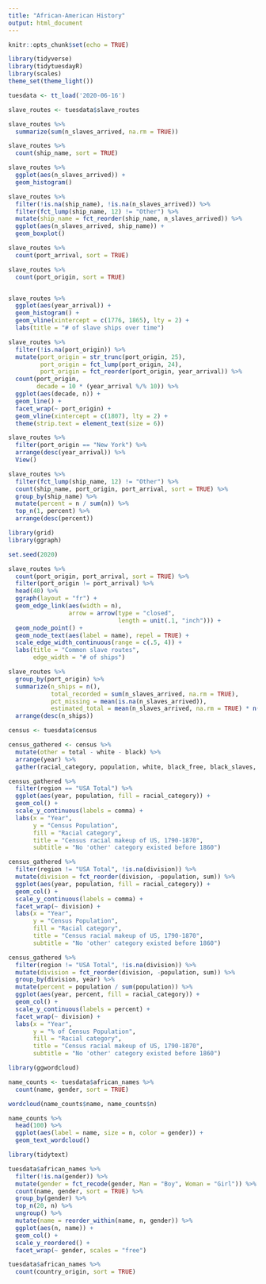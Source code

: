 ```yaml
---
title: "African-American History"
output: html_document
---
```


```r
knitr::opts_chunk$set(echo = TRUE)
```

```r
library(tidyverse)
library(tidytuesdayR)
library(scales)
theme_set(theme_light())

tuesdata <- tt_load('2020-06-16')
```

```r
slave_routes <- tuesdata$slave_routes

slave_routes %>%
  summarize(sum(n_slaves_arrived, na.rm = TRUE))

slave_routes %>%
  count(ship_name, sort = TRUE)

slave_routes %>%
  ggplot(aes(n_slaves_arrived)) +
  geom_histogram()
```

```r
slave_routes %>%
  filter(!is.na(ship_name), !is.na(n_slaves_arrived)) %>%
  filter(fct_lump(ship_name, 12) != "Other") %>%
  mutate(ship_name = fct_reorder(ship_name, n_slaves_arrived)) %>%
  ggplot(aes(n_slaves_arrived, ship_name)) +
  geom_boxplot()
```

```r
slave_routes %>%
  count(port_arrival, sort = TRUE)

slave_routes %>%
  count(port_origin, sort = TRUE)


slave_routes %>%
  ggplot(aes(year_arrival)) +
  geom_histogram() +
  geom_vline(xintercept = c(1776, 1865), lty = 2) +
  labs(title = "# of slave ships over time")
```

```r
slave_routes %>%
  filter(!is.na(port_origin)) %>%
  mutate(port_origin = str_trunc(port_origin, 25),
         port_origin = fct_lump(port_origin, 24),
         port_origin = fct_reorder(port_origin, year_arrival)) %>%
  count(port_origin,
        decade = 10 * (year_arrival %/% 10)) %>%
  ggplot(aes(decade, n)) +
  geom_line() +
  facet_wrap(~ port_origin) +
  geom_vline(xintercept = c(1807), lty = 2) +
  theme(strip.text = element_text(size = 6))

slave_routes %>%
  filter(port_origin == "New York") %>%
  arrange(desc(year_arrival)) %>%
  View()
```

```r
slave_routes %>%
  filter(fct_lump(ship_name, 12) != "Other") %>%
  count(ship_name, port_origin, port_arrival, sort = TRUE) %>%
  group_by(ship_name) %>%
  mutate(percent = n / sum(n)) %>%
  top_n(1, percent) %>%
  arrange(desc(percent))
```

```r
library(grid)
library(ggraph)

set.seed(2020)

slave_routes %>%
  count(port_origin, port_arrival, sort = TRUE) %>%
  filter(port_origin != port_arrival) %>%
  head(40) %>%
  ggraph(layout = "fr") +
  geom_edge_link(aes(width = n),
                 arrow = arrow(type = "closed",
                               length = unit(.1, "inch"))) +
  geom_node_point() +
  geom_node_text(aes(label = name), repel = TRUE) +
  scale_edge_width_continuous(range = c(.5, 4)) +
  labs(title = "Common slave routes",
       edge_width = "# of ships")
```

```r
slave_routes %>%
  group_by(port_origin) %>%
  summarize(n_ships = n(),
            total_recorded = sum(n_slaves_arrived, na.rm = TRUE),
            pct_missing = mean(is.na(n_slaves_arrived)),
            estimated_total = mean(n_slaves_arrived, na.rm = TRUE) * n()) %>%
  arrange(desc(n_ships))
```

```r
census <- tuesdata$census

census_gathered <- census %>%
  mutate(other = total - white - black) %>%
  arrange(year) %>%
  gather(racial_category, population, white, black_free, black_slaves, other)

census_gathered %>%
  filter(region == "USA Total") %>%
  ggplot(aes(year, population, fill = racial_category)) +
  geom_col() +
  scale_y_continuous(labels = comma) +
  labs(x = "Year",
       y = "Census Population",
       fill = "Racial category",
       title = "Census racial makeup of US, 1790-1870",
       subtitle = "No 'other' category existed before 1860")
```

```r
census_gathered %>%
  filter(region != "USA Total", !is.na(division)) %>%
  mutate(division = fct_reorder(division, -population, sum)) %>%
  ggplot(aes(year, population, fill = racial_category)) +
  geom_col() +
  scale_y_continuous(labels = comma) +
  facet_wrap(~ division) +
  labs(x = "Year",
       y = "Census Population",
       fill = "Racial category",
       title = "Census racial makeup of US, 1790-1870",
       subtitle = "No 'other' category existed before 1860")
```

```r
census_gathered %>%
  filter(region != "USA Total", !is.na(division)) %>%
  mutate(division = fct_reorder(division, -population, sum)) %>%
  group_by(division, year) %>%
  mutate(percent = population / sum(population)) %>%
  ggplot(aes(year, percent, fill = racial_category)) +
  geom_col() +
  scale_y_continuous(labels = percent) +
  facet_wrap(~ division) +
  labs(x = "Year",
       y = "% of Census Population",
       fill = "Racial category",
       title = "Census racial makeup of US, 1790-1870",
       subtitle = "No 'other' category existed before 1860")
```

```r
library(ggwordcloud)

name_counts <- tuesdata$african_names %>%
  count(name, gender, sort = TRUE)

wordcloud(name_counts$name, name_counts$n)

name_counts %>%
  head(100) %>%
  ggplot(aes(label = name, size = n, color = gender)) +
  geom_text_wordcloud()
```

```r
library(tidytext)

tuesdata$african_names %>%
  filter(!is.na(gender)) %>%
  mutate(gender = fct_recode(gender, Man = "Boy", Woman = "Girl")) %>%
  count(name, gender, sort = TRUE) %>%
  group_by(gender) %>%
  top_n(20, n) %>%
  ungroup() %>%
  mutate(name = reorder_within(name, n, gender)) %>%
  ggplot(aes(n, name)) +
  geom_col() +
  scale_y_reordered() +
  facet_wrap(~ gender, scales = "free")
```

```r
tuesdata$african_names %>%
  count(country_origin, sort = TRUE)
```


